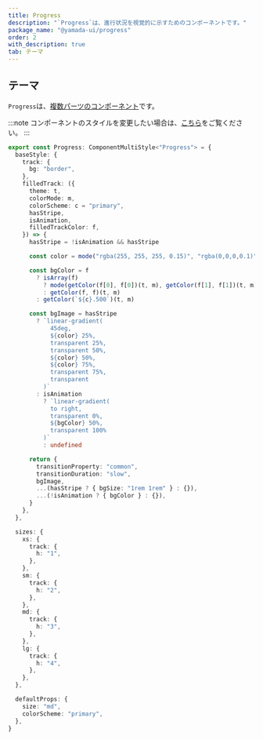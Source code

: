 ```yaml
---
title: Progress
description: "`Progress`は、進行状況を視覚的に示すためのコンポーネントです。"
package_name: "@yamada-ui/progress"
order: 2
with_description: true
tab: テーマ
---
```


## テーマ

`Progress`は、[複数パーツのコンポーネント](/styled-system/theming/component-styles#複数パーツのコンポーネント)です。

:::note
コンポーネントのスタイルを変更したい場合は、[こちら](/styled-system/theming/customize-theme#コンポーネントのスタイルを変更する)をご覧ください。
:::

```ts
export const Progress: ComponentMultiStyle<"Progress"> = {
  baseStyle: {
    track: {
      bg: "border",
    },
    filledTrack: ({
      theme: t,
      colorMode: m,
      colorScheme: c = "primary",
      hasStripe,
      isAnimation,
      filledTrackColor: f,
    }) => {
      hasStripe = !isAnimation && hasStripe

      const color = mode("rgba(255, 255, 255, 0.15)", "rgba(0,0,0,0.1)")(m)

      const bgColor = f
        ? isArray(f)
          ? mode(getColor(f[0], f[0])(t, m), getColor(f[1], f[1])(t, m))(m)
          : getColor(f, f)(t, m)
        : getColor(`${c}.500`)(t, m)

      const bgImage = hasStripe
        ? `linear-gradient(
            45deg,
            ${color} 25%,
            transparent 25%,
            transparent 50%,
            ${color} 50%,
            ${color} 75%,
            transparent 75%,
            transparent
          )`
        : isAnimation
          ? `linear-gradient(
            to right,
            transparent 0%,
            ${bgColor} 50%,
            transparent 100%
          )`
          : undefined

      return {
        transitionProperty: "common",
        transitionDuration: "slow",
        bgImage,
        ...(hasStripe ? { bgSize: "1rem 1rem" } : {}),
        ...(!isAnimation ? { bgColor } : {}),
      }
    },
  },

  sizes: {
    xs: {
      track: {
        h: "1",
      },
    },
    sm: {
      track: {
        h: "2",
      },
    },
    md: {
      track: {
        h: "3",
      },
    },
    lg: {
      track: {
        h: "4",
      },
    },
  },

  defaultProps: {
    size: "md",
    colorScheme: "primary",
  },
}
```
